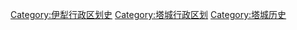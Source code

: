 [[Category:伊犁行政区划史|Category:伊犁行政区划史]]
[[Category:塔城行政区划|Category:塔城行政区划]]
[[Category:塔城历史|Category:塔城历史]]